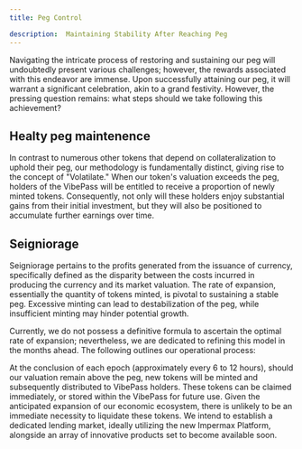 ```yaml
---
title: Peg Control

description:  Maintaining Stability After Reaching Peg
---
```


Navigating the intricate process of restoring and sustaining our peg will undoubtedly present various challenges; however, the rewards associated with this endeavor are immense. Upon successfully attaining our peg, it will warrant a significant celebration, akin to a grand festivity. However, the pressing question remains: what steps should we take following this achievement?
## Healty peg maintenence
In contrast to numerous other tokens that depend on collateralization to uphold their peg, our methodology is fundamentally distinct, giving rise to the concept of "Volatilate." When our token's valuation exceeds the peg, holders of the VibePass will be entitled to receive a proportion of newly minted tokens. Consequently, not only will these holders enjoy substantial gains from their initial investment, but they will also be positioned to accumulate further earnings over time.

## Seigniorage
Seigniorage pertains to the profits generated from the issuance of currency, specifically defined as the disparity between the costs incurred in producing the currency and its market valuation. The rate of expansion, essentially the quantity of tokens minted, is pivotal to sustaining a stable peg. Excessive minting can lead to destabilization of the peg, while insufficient minting may hinder potential growth.


Currently, we do not possess a definitive formula to ascertain the optimal rate of expansion; nevertheless, we are dedicated to refining this model in the months ahead. The following outlines our operational process:

At the conclusion of each epoch (approximately every 6 to 12 hours), should our valuation remain above the peg, new tokens will be minted and subsequently distributed to VibePass holders. These tokens can be claimed immediately, or stored within the VibePass for future use. Given the anticipated expansion of our economic ecosystem, there is unlikely to be an immediate necessity to liquidate these tokens. We intend to establish a dedicated lending market, ideally utilizing the new Impermax Platform, alongside an array of innovative products set to become available soon.




